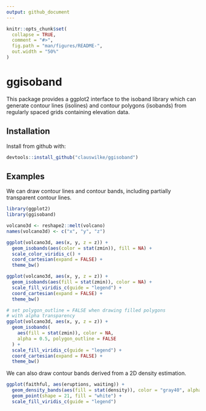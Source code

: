 ```yaml
---
output: github_document
---
```


<!-- README.md is generated from README.Rmd. Please edit that file -->

```r
knitr::opts_chunk$set(
  collapse = TRUE,
  comment = "#>",
  fig.path = "man/figures/README-",
  out.width = "50%"
)
```
# ggisoband

This package provides a ggplot2 interface to the isoband library which can generate contour lines (isolines) and contour polygons (isobands) from regularly spaced grids containing elevation data.
  
## Installation

Install from github with:

``` r
devtools::install_github("clauswilke/ggisoband")
```

## Examples

We can draw contour lines and contour bands, including partially transparent contour lines.

```r
library(ggplot2)
library(ggisoband)

volcano3d <- reshape2::melt(volcano)
names(volcano3d) <- c("x", "y", "z")

ggplot(volcano3d, aes(x, y, z = z)) +
  geom_isobands(aes(color = stat(zmin)), fill = NA) +
  scale_color_viridis_c() +
  coord_cartesian(expand = FALSE) +
  theme_bw()

ggplot(volcano3d, aes(x, y, z = z)) +
  geom_isobands(aes(fill = stat(zmin)), color = NA) +
  scale_fill_viridis_c(guide = "legend") +
  coord_cartesian(expand = FALSE) +
  theme_bw()

# set polygon_outline = FALSE when drawing filled polygons
# with alpha transparency
ggplot(volcano3d, aes(x, y, z = z)) +
  geom_isobands(
    aes(fill = stat(zmin)), color = NA,
    alpha = 0.5, polygon_outline = FALSE
  ) +
  scale_fill_viridis_c(guide = "legend") +
  coord_cartesian(expand = FALSE) +
  theme_bw()
```


We can also draw contour bands derived from a 2D density estimation.

```r
ggplot(faithful, aes(eruptions, waiting)) +
  geom_density_bands(aes(fill = stat(density)), color = "gray40", alpha = 0.7, size = 0.2) +
  geom_point(shape = 21, fill = "white") +
  scale_fill_viridis_c(guide = "legend")
```
